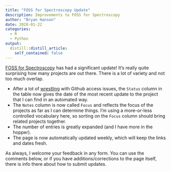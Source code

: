 ```yaml
---
title: "FOSS for Spectroscopy Update"
description: Improvements to FOSS for Spectroscopy
author: "Bryan Hanson"
date: 2020-01-22
categories:
  - R
  - Python
output:
  distill::distill_article:
    self_contained: false
---
```


[FOSS for Spectroscopy](https://bryanhanson.github.io/FOSS4Spectroscopy/) has had a significant update! It's really quite surprising how many projects are out there.  There is a lot of variety and not too much overlap.

* After a lot of [wrestling](https://stackoverflow.com/q/59632173/633251) with Github access issues, the `Status` column in the table now gives the date of the most recent update to the project that I can find in an automated way.
* The `Notes` column is now called `Focus` and reflects the focus of the projects as far as I can determine things.  I'm using a more-or-less controlled vocabulary here, so sorting on the `Focus` column should bring related projects together.
* The number of entries is greatly expanded (and I have more in the hopper).
* The page is now automatically updated weekly, which will keep the links and dates fresh.

As always, I welcome your feedback in any form.  You can use the comments below, or if you have additions/corrections to the page itself, there is info there about how to submit updates.

